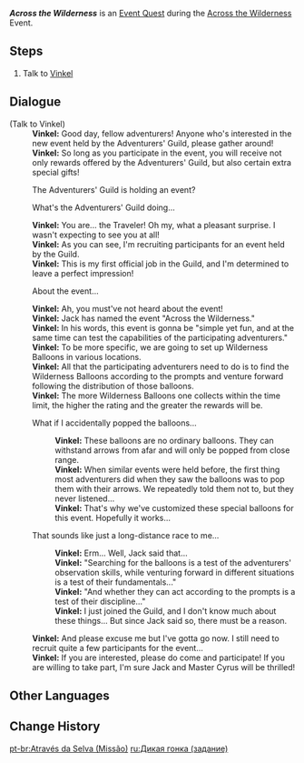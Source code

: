 {{Quest Infobox
|title         = Across the Wilderness
|id            = 73684
|image         = Event Quest Across the Wilderness.png
|type          = World
|event_name    = Across the Wilderness
|requirement   = Complete [[Prologue]]: Act III - [[Song of the Dragon and Freedom]]
|characters    = Traveler; Vinkel
|startLocation = [[City of Mondstadt]], [[Mondstadt]]
|region        = Mondstadt
|area          = Starfell Valley
|subarea       = Mondstadt City
|rewards       = Primogem*20;Wilderness Compass*1
|otherRewards  = 
* Unlocks the [[Across the Wilderness]] Event.
}}
'''''Across the Wilderness''''' is an [[Event Quest]] during the [[Across the Wilderness]] Event.

==Steps==
# Talk to [[Vinkel]]

==Dialogue==
{{Quest Description|In Mondstadt, an adventurer seems to be recruiting people...}}
{{Dialogue Start}}
;(Talk to Vinkel)
:'''Vinkel:''' Good day, fellow adventurers! Anyone who's interested in the new event held by the Adventurers' Guild, please gather around!
:'''Vinkel:''' So long as you participate in the event, you will receive not only rewards offered by the Adventurers' Guild, but also certain extra special gifts!
:{{DIcon}} The Adventurers' Guild is holding an event?
:{{DIcon}} What's the Adventurers' Guild doing...
:'''Vinkel:''' You are... the Traveler! Oh my, what a pleasant surprise. I wasn't expecting to see you at all!
:'''Vinkel:''' As you can see, I'm recruiting participants for an event held by the Guild.
:'''Vinkel:''' This is my first official job in the Guild, and I'm determined to leave a perfect impression!
:{{DIcon}} About the event...
:'''Vinkel:''' Ah, you must've not heard about the event!
:'''Vinkel:''' Jack has named the event "Across the Wilderness."
:'''Vinkel:''' In his words, this event is gonna be "simple yet fun, and at the same time can test the capabilities of the participating adventurers."
:'''Vinkel:''' To be more specific, we are going to set up Wilderness Balloons in various locations.
:'''Vinkel:''' All that the participating adventurers need to do is to find the Wilderness Balloons according to the prompts and venture forward following the distribution of those balloons.
:'''Vinkel:''' The more Wilderness Balloons one collects within the time limit, the higher the rating and the greater the rewards will be.
:{{DIcon}} What if I accidentally popped the balloons...
::'''Vinkel:''' These balloons are no ordinary balloons. They can withstand arrows from afar and will only be popped from close range.
::'''Vinkel:''' When similar events were held before, the first thing most adventurers did when they saw the balloons was to pop them with their arrows. We repeatedly told them not to, but they never listened...
::'''Vinkel:''' That's why we've customized these special balloons for this event. Hopefully it works...
:{{DIcon}} That sounds like just a long-distance race to me...
::'''Vinkel:''' Erm... Well, Jack said that...
::'''Vinkel:''' "Searching for the balloons is a test of the adventurers' observation skills, while venturing forward in different situations is a test of their fundamentals..."
::'''Vinkel:''' "And whether they can act according to the prompts is a test of their discipline..."
::'''Vinkel:''' I just joined the Guild, and I don't know much about these things... But since Jack said so, there must be a reason.
:'''Vinkel:''' And please excuse me but I've gotta go now. I still need to recruit quite a few participants for the event...
:'''Vinkel:''' If you are interested, please do come and participate! If you are willing to take part, I'm sure Jack and Master Cyrus will be thrilled!
{{Dialogue End}}

==Other Languages==
{{Other Languages|Transclude = Across the Wilderness}}

==Change History==
{{Change History|3.3}}

[[pt-br:Através da Selva (Missão)]]
[[ru:Дикая гонка (задание)]]